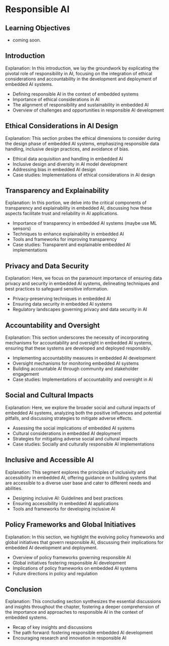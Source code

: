 # Responsible AI

::: {.callout-note collapse="true"}
## Learning Objectives

* coming soon.

:::

## Introduction

Explanation: In this introduction, we lay the groundwork by explicating the pivotal role of responsibility in AI, focusing on the integration of ethical considerations and accountability in the development and deployment of embedded AI systems.

- Defining responsible AI in the context of embedded systems
- Importance of ethical considerations in AI
- The alignment of responsibility and sustainability in embedded AI
- Overview of challenges and opportunities in responsible AI development

## Ethical Considerations in AI Design

Explanation: This section probes the ethical dimensions to consider during the design phase of embedded AI systems, emphasizing responsible data handling, inclusive design practices, and avoidance of bias.

- Ethical data acquisition and handling in embedded AI
- Inclusive design and diversity in AI model development
- Addressing bias in embedded AI design
- Case studies: Implementations of ethical considerations in AI design

## Transparency and Explainability

Explanation: In this portion, we delve into the critical components of transparency and explainability in embedded AI, discussing how these aspects facilitate trust and reliability in AI applications.

- Importance of transparency in embedded AI systems (maybe use ML sensors)
- Techniques to enhance explainability in embedded AI
- Tools and frameworks for improving transparency
- Case studies: Transparent and explainable embedded AI implementations

## Privacy and Data Security

Explanation: Here, we focus on the paramount importance of ensuring data privacy and security in embedded AI systems, delineating techniques and best practices to safeguard sensitive information.

- Privacy-preserving techniques in embedded AI
- Ensuring data security in embedded AI systems
- Regulatory landscapes governing privacy and data security in AI

## Accountability and Oversight

Explanation: This section underscores the necessity of incorporating mechanisms for accountability and oversight in embedded AI systems, ensuring that these systems are developed and deployed responsibly.

- Implementing accountability measures in embedded AI development
- Oversight mechanisms for monitoring embedded AI systems
- Building accountable AI through community and stakeholder engagement
- Case studies: Implementations of accountability and oversight in AI

## Social and Cultural Impacts

Explanation: Here, we explore the broader social and cultural impacts of embedded AI systems, analyzing both the positive influences and potential pitfalls, and discussing strategies to mitigate adverse effects.

- Assessing the social implications of embedded AI systems
- Cultural considerations in embedded AI deployment
- Strategies for mitigating adverse social and cultural impacts
- Case studies: Socially and culturally responsible AI implementations

## Inclusive and Accessible AI

Explanation: This segment explores the principles of inclusivity and accessibility in embedded AI, offering guidance on building systems that are accessible to a diverse user base and cater to different needs and abilities.

- Designing inclusive AI: Guidelines and best practices
- Ensuring accessibility in embedded AI applications
- Tools and frameworks for developing inclusive AI

## Policy Frameworks and Global Initiatives

Explanation: In this section, we highlight the evolving policy frameworks and global initiatives that govern responsible AI, discussing their implications for embedded AI development and deployment.

- Overview of policy frameworks governing responsible AI
- Global initiatives fostering responsible AI development
- Implications of policy frameworks on embedded AI systems
- Future directions in policy and regulation

## Conclusion

Explanation: This concluding section synthesizes the essential discussions and insights throughout the chapter, fostering a deeper comprehension of the importance and approaches to responsible AI in the context of embedded systems.

- Recap of key insights and discussions
- The path forward: fostering responsible embedded AI development
- Encouraging research and innovation in responsible AI 